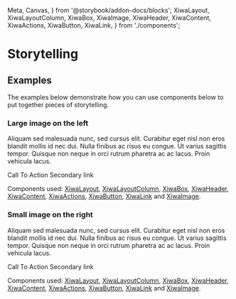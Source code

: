   Meta,
  Canvas,
} from '@storybook/addon-docs/blocks';
  XiwaLayout,
  XiwaLayoutColumn,
  XiwaBox,
  XiwaImage,
  XiwaHeader,
  XiwaContent,
  XiwaActions,
  XiwaButton,
  XiwaLink,
} from './components';

<Meta title="Patterns/Storytelling" />

# Storytelling

## Examples

The examples below demonstrate how you can use components below to put together pieces of storytelling.

### Large image on the left

<Canvas>
<XiwaLayout isLarge>
  <XiwaLayoutColumn
    variant="secondary"
    size="oneThird"
    verticalAlignment="middle"
  >
    <XiwaBox>
      <XiwaHeader
        heading="Quisque sagittis lacinia lorem"
        subHeading="Quisque euismod lobortis odio in mattis imperdiet rhoncus"
      />
      <XiwaContent>
        <p>Aliquam sed malesuada nunc, sed cursus elit. Curabitur eget nisl non eros blandit mollis id nec dui. Nulla finibus ac risus eu congue. Ut varius sagittis tempor. Quisque non neque in orci rutrum pharetra ac ac lacus. Proin vehicula lacus.</p>
      </XiwaContent>
      <XiwaActions>
        <XiwaButton
          variant="primary"
          size="200"
        >
          Call To Action
        </XiwaButton>
        <XiwaLink isAlternative>
          Secondary link
        </XiwaLink>
      </XiwaActions>
    </XiwaBox>
  </XiwaLayoutColumn>
  <XiwaLayoutColumn
    variant="primary"
    size="twoThirds"
  >
    <XiwaImage
      src={wavingQueen}
      isCovering
    />
  </XiwaLayoutColumn>
</XiwaLayout>
</Canvas>

Components used: <a href="/docs/layouts-xiwalayout--basic">XiwaLayout</a>, <a href="/docs/layouts-xiwalayoutcolumn--single-column">XiwaLayoutColumn</a>, <a href="/docs/components-xiwabox--basic">XiwaBox</a>, <a href="/docs/components-xiwaheader--basic">XiwaHeader</a>, <a href="/docs/components-xiwacontent--basic">XiwaContent</a>, <a href="/docs/components-xiwaactions--basic">XiwaActions</a>, <a href="/docs/controls-xiwabutton--basic">XiwaButton</a>, <a href="/docs/controls-xiwalink--basic">XiwaLink</a> and <a href="/docs/components-xiwaimage--basic">XiwaImage</a>.

### Small image on the right

<Canvas>
<XiwaLayout isLarge>
  <XiwaLayoutColumn
    size="twoThirds"
    verticalAlignment="middle"
  >
    <XiwaBox>
      <XiwaHeader
        heading="Quisque sagittis lacinia lorem"
        subHeading="Quisque euismod lobortis odio in mattis imperdiet rhoncus"
      />
      <XiwaContent>
        <p>Aliquam sed malesuada nunc, sed cursus elit. Curabitur eget nisl non eros blandit mollis id nec dui. Nulla finibus ac risus eu congue. Ut varius sagittis tempor. Quisque non neque in orci rutrum pharetra ac ac lacus. Proin vehicula lacus.</p>
      </XiwaContent>
      <XiwaActions>
        <XiwaButton
          variant="primary"
          size="200"
        >
          Call To Action
        </XiwaButton>
        <XiwaLink isAlternative>
          Secondary link
        </XiwaLink>
      </XiwaActions>
    </XiwaBox>
  </XiwaLayoutColumn>
  <XiwaLayoutColumn
    size="oneThird"
  >
    <XiwaImage
      src={wavingQueen}
      isCovering
    />
  </XiwaLayoutColumn>
</XiwaLayout>
</Canvas>

Components used: <a href="/docs/layouts-xiwalayout--basic">XiwaLayout</a>, <a href="/docs/layouts-xiwalayoutcolumn--single-column">XiwaLayoutColumn</a>, <a href="/docs/components-xiwabox--basic">XiwaBox</a>, <a href="/docs/components-xiwaheader--basic">XiwaHeader</a>, <a href="/docs/components-xiwacontent--basic">XiwaContent</a>, <a href="/docs/components-xiwaactions--basic">XiwaActions</a>, <a href="/docs/controls-xiwabutton--basic">XiwaButton</a>, <a href="/docs/controls-xiwalink--basic">XiwaLink</a> and <a href="/docs/components-xiwaimage--basic">XiwaImage</a>.
